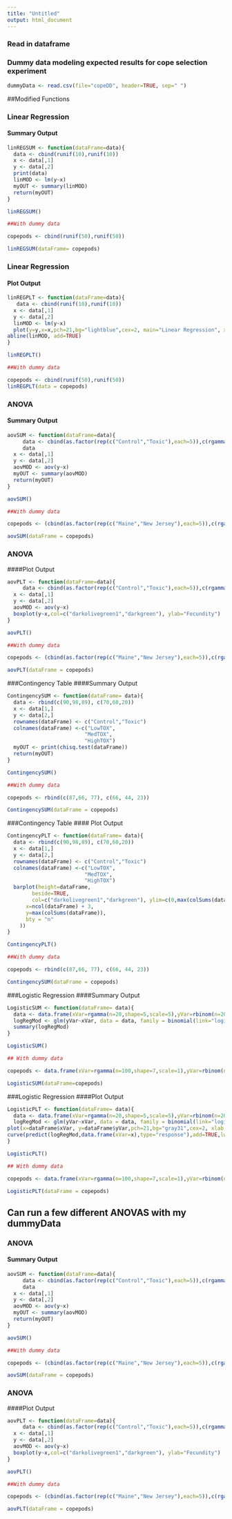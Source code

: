 ```yaml
---
title: "Untitled"
output: html_document
---
```

### Read in dataframe
### Dummy data modeling expected results for cope selection experiment

```r
dummyData <- read.csv(file="copeDD", header=TRUE, sep=" ")
```


##Modified Functions


### Linear Regression   
#### Summary Output
```r
linREGSUM <- function(dataFrame=data){
  data <- cbind(runif(10),runif(10))
  x <- data[,1]
  y <- data[,2]
  print(data)
  linMOD <- lm(y~x)
  myOUT <- summary(linMOD)
  return(myOUT)
}

linREGSUM()

##With dummy data

copepods <- cbind(runif(50),runif(50))

linREGSUM(dataFrame= copepods)

```

### Linear Regression   
#### Plot Output
```r
linREGPLT <- function(dataFrame=data){
   data <- cbind(runif(10),runif(10))
  x <- data[,1]
  y <- data[,2]
  linMOD <- lm(y~x)
  plot(y=y,x=x,pch=21,bg="lightblue",cex=2, main="Linear Regression", xlab="Generations of Exposure", ylab="Fecundity")
abline(linMOD, add=TRUE)
}

linREGPLT()

##With dummy data

copepods <- cbind(runif(50),runif(50))
linREGPLT(data = copepods)
```

### ANOVA   
#### Summary Output

```r

aovSUM <- function(dataFrame=data){
     data <- cbind(as.factor(rep(c("Control","Toxic"),each=5)),c(rgamma(5,shape=5,scale=5),rgamma(5,shape=5,scale=10)))
     data
  x <- data[,1]
  y <- data[,2]
  aovMOD <- aov(y~x)
  myOUT <- summary(aovMOD)
  return(myOUT)
}

aovSUM()

##With dummy data

copepods <- (cbind(as.factor(rep(c("Maine","New Jersey"),each=5)),c(rgamma(8,shape=5,scale=5),rgamma(2,shape=5,scale=10))))

aovSUM(dataFrame = copepods)

```

### ANOVA
####Plot Output

```r

aovPLT <- function(dataFrame=data){
     data <- cbind(as.factor(rep(c("Control","Toxic"),each=5)),c(rgamma(5,shape=5,scale=5),rgamma(5,shape=5,scale=10)))
  x <- data[,1]
  y <- data[,2]
  aovMOD <- aov(y~x)
  boxplot(y~x,col=c("darkolivegreen1","darkgreen"), ylab="Fecundity")
}

aovPLT()

##With dummy data

copepods <- (cbind(as.factor(rep(c("Maine","New Jersey"),each=5)),c(rgamma(8,shape=5,scale=5),rgamma(2,shape=5,scale=10))))

aovPLT(dataFrame = copepods)

```


###Contingency Table
####Summary Output

```r
ContingencySUM <- function(dataFrame= data){
  data <- rbind(c(90,98,89), c(70,60,20))
  x <- data[1,]
  y <- data[2,]
  rownames(dataFrame) <- c("Control","Toxic")
  colnames(dataFrame) <-c("LowTOX",
                         "MedTOX",
                         "HighTOX")
  myOUT <- print(chisq.test(dataFrame))
  return(myOUT)
}

ContingencySUM()

##With dummy data

copepods <- rbind(c(87,66, 77), c(66, 44, 23))

ContingencySUM(dataFrame = copepods)

```


###Contingency Table
#### Plot Output

```r
ContingencyPLT <- function(dataFrame= data){
  data <- rbind(c(90,98,89), c(70,60,20))
  x <- data[1,]
  y <- data[2,]
  rownames(dataFrame) <- c("Control","Toxic")
  colnames(dataFrame) <-c("LowTOX",
                         "MedTOX",
                         "HighTOX")
  barplot(height=dataFrame,
        beside=TRUE,
        col=c("darkolivegreen1","darkgreen"), ylim=c(0,max(colSums(dataFrame))), legend = rownames(dataFrame),args.legend=list(
      x=ncol(dataFrame) + 3,
      y=max(colSums(dataFrame)),
      bty = "n"
    ))
}

ContingencyPLT()

##With dummy data

copepods <- rbind(c(87,66, 77), c(66, 44, 23))

ContingencySUM(dataFrame = copepods)
```

###Logistic Regression
####Summary Output
```r

LogisticSUM <- function(dataFrame= data){
  data <- data.frame(xVar=rgamma(n=20,shape=5,scale=5),yVar=rbinom(n=20,size=1,p=0.5))
  logRegMod <- glm(yVar~xVar, data = data, family = binomial(link="logit"))
  summary(logRegMod)
}

LogisticSUM()

## With dummy data

copepods <- data.frame(xVar=rgamma(n=100,shape=7,scale=1),yVar=rbinom(n=100,size=1,p=0.2))

LogisticSUM(dataFrame=copepods)

```

###Logistic Regression
####Plot Output
```r
LogisticPLT <- function(dataFrame= data){
  data <- data.frame(xVar=rgamma(n=20,shape=5,scale=5),yVar=rbinom(n=20,size=1,p=0.5))
  logRegMod <- glm(yVar~xVar, data = data, family = binomial(link="logit"))
plot(x=dataFrame$xVar, y=dataFrame$yVar,pch=21,bg="gray31",cex=2, xlab = "Treatment Days", ylab = "Survival", main = "Toxic Algal Survival")
curve(predict(logRegMod,data.frame(xVar=x),type="response"),add=TRUE,lwd=2)
}

LogisticPLT()

## With dummy data

copepods <- data.frame(xVar=rgamma(n=100,shape=7,scale=1),yVar=rbinom(n=100,size=1,p=0.8))

LogisticPLT(dataFrame = copepods)

```

## Can run a few different ANOVAS with my dummyData

### ANOVA   
#### Summary Output

```r

aovSUM <- function(dataFrame=data){
     data <- cbind(as.factor(rep(c("Control","Toxic"),each=5)),c(rgamma(5,shape=5,scale=5),rgamma(5,shape=5,scale=10)))
     data
  x <- data[,1]
  y <- data[,2]
  aovMOD <- aov(y~x)
  myOUT <- summary(aovMOD)
  return(myOUT)
}

aovSUM()

##With dummy data

copepods <- (cbind(as.factor(rep(c("Maine","New Jersey"),each=5)),c(rgamma(8,shape=5,scale=5),rgamma(2,shape=5,scale=10))))

aovSUM(dataFrame = copepods)

```

### ANOVA
####Plot Output

```r

aovPLT <- function(dataFrame=data){
     data <- cbind(as.factor(rep(c("Control","Toxic"),each=5)),c(rgamma(5,shape=5,scale=5),rgamma(5,shape=5,scale=10)))
  x <- data[,1]
  y <- data[,2]
  aovMOD <- aov(y~x)
  boxplot(y~x,col=c("darkolivegreen1","darkgreen"), ylab="Fecundity")
}

aovPLT()

##With dummy data

copepods <- (cbind(as.factor(rep(c("Maine","New Jersey"),each=5)),c(rgamma(8,shape=5,scale=5),rgamma(2,shape=5,scale=10))))

aovPLT(dataFrame = copepods)

```